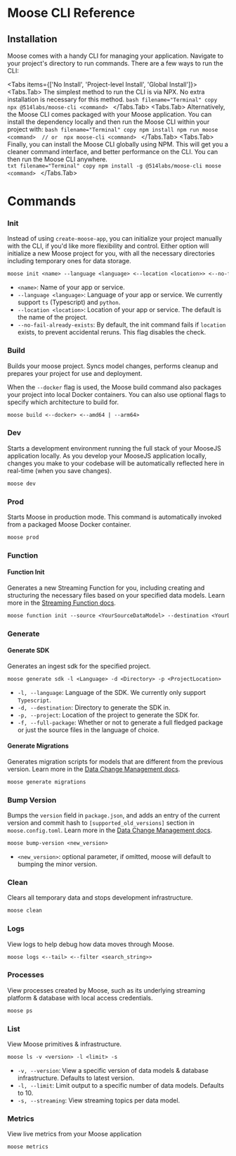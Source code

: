 
# Moose CLI Reference

## Installation

Moose comes with a handy CLI for managing your application. Navigate to your project's directory to run commands. There are a few ways to run the CLI:

<Tabs items={['No Install', 'Project-level Install', 'Global Install']}>
  <Tabs.Tab>
    The simplest method to run the CLI is via NPX. No extra installation is necessary for this method.
    ```bash filename="Terminal" copy
    npx @514labs/moose-cli <command>
    ```
  </Tabs.Tab>
  <Tabs.Tab>
    Alternatively, the Moose CLI comes packaged with your Moose application. You can install the dependency locally and then run the Moose CLI within your project with:
    ```bash filename="Terminal" copy
    npm install
    npm run moose <command> 
    // or 
    npx moose-cli <command>
    ```
  </Tabs.Tab>
  <Tabs.Tab>
    Finally, you can install the Moose CLI globally using NPM. This will get you a cleaner command interface, and better performance on the CLI. You can then run the Moose CLI anywhere.  
    ```txt filename="Terminal" copy
    npm install -g @514labs/moose-cli
    moose <command>
    ```
  </Tabs.Tab>
</Tabs>

# Commands

### Init

Instead of using `create-moose-app`, you can initialize your project manually with the CLI, if you'd like more flexibility and control. Either option will initialize a new Moose project for you, with all the necessary directories including temporary ones for data storage.

```txt filename="Terminal" copy
moose init <name> --language <language> <--location <location>> <--no-fail-already-exists>
```

- `<name>`: Name of your app or service.
- `--language <language>`: Language of your app or service. We currently support `ts` (Typescript) and `python`.
- `--location <location>`: Location of your app or service. The default is the name of the project.
- `--no-fail-already-exists`: By default, the init command fails if `location` exists, to prevent accidental reruns. This flag disables the check.

### Build

Builds your moose project. Syncs model changes, performs cleanup and prepares your project for use and deployment.

When the `--docker` flag is used, the Moose build command also packages your project into local Docker containers.
You can also use optional flags to specify which architecture to build for.

```txt filename="Terminal" copy
moose build <--docker> <--amd64 | --arm64>
```

### Dev

Starts a development environment running the full stack of your MooseJS application locally. As you develop your MooseJS application locally, changes you make to your codebase will be automatically reflected here in real-time (when you save changes).

```txt filename="Terminal" copy
moose dev
```

### Prod

Starts Moose in production mode. This command is automatically invoked from a packaged Moose Docker container.

```txt filename="Terminal" copy
moose prod
```

### Function

#### Function Init

Generates a new Streaming Function for you, including creating and structuring the necessary files
based on your specified data models. Learn more in the [Streaming Function docs](/stream-processing).

```txt filename="Terminal" copy
moose function init --source <YourSourceDataModel> --destination <YourDestinationDataModel>
```

### Generate

#### Generate SDK

Generates an ingest sdk for the specified project.

```txt filename="Terminal" copy
moose generate sdk -l <Language> -d <Directory> -p <ProjectLocation>
```

- `-l, --language`: Language of the SDK. We currently only support `Typescript`.
- `-d, --destination`: Directory to generate the SDK in.
- `-p, --project`: Location of the project to generate the SDK for.
- `-f, --full-package`: Whether or not to generate a full fledged package or just the source files in the language of choice.

#### Generate Migrations

Generates migration scripts for models that are different from the previous version. Learn more in the [Data Change Management docs](/data-models/dcm).

```txt filename="Terminal" copy
moose generate migrations
```

### Bump Version

Bumps the `version` field in `package.json`, and adds an entry of the current version and commit hash to `[supported_old_versions]` section in `moose.config.toml`. Learn more in the [Data Change Management docs](../data-models/dcm).

```txt filename="Terminal" copy
moose bump-version <new_version>
```

- `<new_version>`: optional parameter, if omitted, moose will default to bumping the minor version.

### Clean

Clears all temporary data and stops development infrastructure.

```txt filename="Terminal" copy
moose clean
```

### Logs

View logs to help debug how data moves through Moose.

```txt filename="Terminal" copy
moose logs <--tail> <--filter <search_string>>
```

### Processes

View processes created by Moose, such as its underlying streaming platform & database with local access credentials.

```txt filename="Terminal" copy
moose ps
```

### List

View Moose primitives & infrastructure.

```txt filename="Terminal" copy
moose ls -v <version> -l <limit> -s
```

- `-v, --version`: View a specific version of data models & database infrastructure. Defaults to latest version.
- `-l, --limit`: Limit output to a specific number of data models. Defaults to 10.
- `-s, --streaming`: View streaming topics per data model.

### Metrics

View live metrics from your Moose application

```txt filename="Terminal" copy
moose metrics
```
